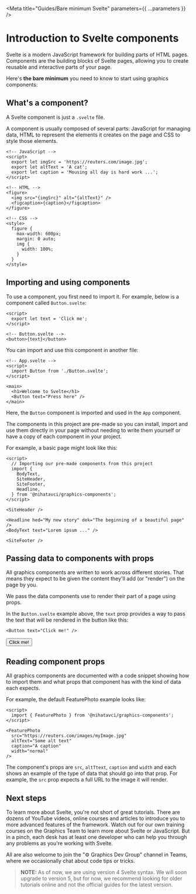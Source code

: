 
<Meta title="Guides/Bare minimum Svelte" parameters={{ ...parameters }} />

# Introduction to Svelte components

Svelte is a modern JavaScript framework for building parts of HTML pages. Components are the building blocks of Svelte pages, allowing you to create reusable and interactive parts of your page.

Here's **the bare minimum** you need to know to start using graphics components:

## What's a component?

A Svelte <Highlight>component</Highlight> is just a `.svelte` file.

A component is usually composed of several parts: JavaScript for managing data, HTML to represent the elements it creates on the page and CSS to style those elements.

```svelte
<!-- JavaScript -->
<script>
  export let imgSrc = 'https://reuters.com/image.jpg';
  export let altText = 'A cat';
  export let caption = 'Mousing all day is hard work ...';
</script>

<!-- HTML -->
<figure>
  <img src="{imgSrc}" alt="{altText}" />
  <figcaption>{caption}</figcaption>
</figure>

<!-- CSS -->
<style>
  figure {
    max-width: 600px;
    margin: 0 auto;
    img {
      width: 100%;
    }
  }
</style>
```

## Importing and using components

To use a component, you first need to import it. For example, below is a component called `Button.svelte`:

```svelte
<script>
  export let text = 'Click me';
</script>

<!-- Button.svelte -->
<button>{text}</button>
```

You can import and use this component in another file:

```svelte
<!-- App.svelte -->
<script>
  import Button from './Button.svelte';
</script>

<main>
  <h1>Welcome to Svelte</h1>
  <Button text="Press here" />
</main>
```

Here, the `Button` component is imported and used in the `App` component.

The components in this project are pre-made so you can install, import and use them directly in your page without needing to write them yourself or have a copy of each component in your project.

For example, a basic page might look like this:

```svelte
<script>
  // Importing our pre-made components from this project
  import {
    BodyText,
    SiteHeader,
    SiteFooter,
    Headline,
  } from '@nihatavci/graphics-components';
</script>

<SiteHeader />

<Headline hed="My new story" dek="The beginning of a beautiful page" />
<BodyText text="Lorem ipsum ..." />

<SiteFooter />
```

## Passing data to components with props

All graphics components are written to work across different stories. That means they expect to be given the content they'll add (or "render") on the page by you.

We pass the data components use to render their part of a page using <Highlight>props</Highlight>.

In the `Button.svelte` example above, the `text` prop provides a way to pass the text that will be rendered in the button like this:

```svelte
<Button text="Click me!" />
```

<button>Click me!</button>

## Reading component props

All graphics components are documented with a code snippet showing how to import them and what props that component has with the kind of data each expects.

For example, the default FeaturePhoto example looks like:

```svelte
<script>
  import { FeaturePhoto } from '@nihatavci/graphics-components';
</script>

<FeaturePhoto
  src="https://reuters.com/images/myImage.jpg"
  altText="Some alt text"
  caption="A caption"
  width="normal"
/>
```

The component's props are `src`, `altTtext`, `caption` and `width` and each shows an example of the type of data that should go into that prop. For example, the `src` prop expects a full URL to the image it will render.

## Next steps

To learn more about Svelte, you're not short of great tutorials. There are dozens of YouTube videos, online courses and articles to introduce you to more advanced features of the framework. Watch out for our own training courses on the Graphics Team to learn more about Svelte or JavaScript. But in a pinch, each desk has at least one developer who can help you through any problems as you're working with Svelte.

All are also welcome to join the "⚙️ Graphics Dev Group" channel in Teams, where we occasionally chat about code tips or tricks.

> **NOTE:** As of now, we are using version 4 Svelte syntax. We will soon upgrade to version 5, but for now, we recommend looking for older tutorials online and not the official guides for the latest version.
